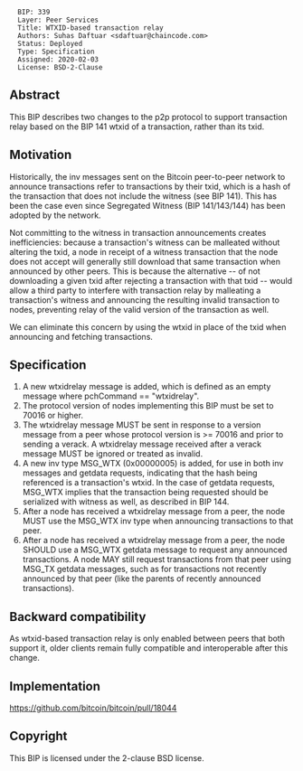 <pre>
  BIP: 339
  Layer: Peer Services
  Title: WTXID-based transaction relay
  Authors: Suhas Daftuar <sdaftuar@chaincode.com>
  Status: Deployed
  Type: Specification
  Assigned: 2020-02-03
  License: BSD-2-Clause
</pre>

==Abstract==

This BIP describes two changes to the p2p protocol to support transaction relay
based on the BIP 141 wtxid of a transaction, rather than its txid.

==Motivation==

Historically, the inv messages sent on the Bitcoin peer-to-peer network to
announce transactions refer to transactions by their txid, which is a hash of
the transaction that does not include the witness (see BIP 141). This has been
the case even since Segregated Witness (BIP 141/143/144) has been adopted by
the network.

Not committing to the witness in transaction announcements creates
inefficiencies: because a transaction's witness can be malleated without
altering the txid, a node in receipt of a witness transaction that the node
does not accept will generally still download that same transaction when
announced by other peers. This is because the alternative -- of not downloading
a given txid after rejecting a transaction with that txid -- would allow a
third party to interfere with transaction relay by malleating a transaction's
witness and announcing the resulting invalid transaction to nodes, preventing
relay of the valid version of the transaction as well.

We can eliminate this concern by using the wtxid in place of the txid when
announcing and fetching transactions.

==Specification==

# A new wtxidrelay message is added, which is defined as an empty message where pchCommand == "wtxidrelay".
# The protocol version of nodes implementing this BIP must be set to 70016 or higher.
# The wtxidrelay message MUST be sent in response to a version message from a peer whose protocol version is >= 70016 and prior to sending a verack. A wtxidrelay message received after a verack message MUST be ignored or treated as invalid.
# A new inv type MSG_WTX (0x00000005) is added, for use in both inv messages and getdata requests, indicating that the hash being referenced is a transaction's wtxid. In the case of getdata requests, MSG_WTX implies that the transaction being requested should be serialized with witness as well, as described in BIP 144.
# After a node has received a wtxidrelay message from a peer, the node MUST use the MSG_WTX inv type when announcing transactions to that peer.
# After a node has received a wtxidrelay message from a peer, the node SHOULD use a MSG_WTX getdata message to request any announced transactions. A node MAY still request transactions from that peer using MSG_TX getdata messages, such as for transactions not recently announced by that peer (like the parents of recently announced transactions).

==Backward compatibility==

As wtxid-based transaction relay is only enabled between peers that both support it, older clients remain fully compatible and interoperable after this change.

==Implementation==

https://github.com/bitcoin/bitcoin/pull/18044

==Copyright==

This BIP is licensed under the 2-clause BSD license.
